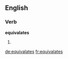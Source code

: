 ==English==

===Verb===
'''equivalates'''

# {{third-person singular of|equivalate}}

[[de:equivalates]]
[[fr:equivalates]]